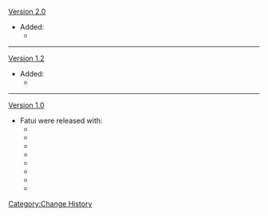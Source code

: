 [[Version 2.0]]
*Added:
**{{Enemy|Mirror Maiden}}
----
[[Version 1.2]]
*Added:
**{{Enemy|Fatui Cryo Cicin Mage}}
----
[[Version 1.0]]
*Fatui were released with:
**{{Enemy|Fatui Skirmisher - Pyroslinger Bracer}}
**{{Enemy|Fatui Skirmisher - Geochanter Bracer}}
**{{Enemy|Fatui Skirmisher - Cryogunner Legionnaire}}
**{{Enemy|Fatui Skirmisher - Hydrogunner Legionnaire}}
**{{Enemy|Fatui Skirmisher - Electrohammer Vanguard}}
**{{Enemy|Fatui Skirmisher - Anemoboxer Vanguard}}
**{{Enemy|Fatui Electro Cicin Mage}}
**{{Enemy|Fatui Pyro Agent}}
<noinclude>[[Category:Change History]]</noinclude>